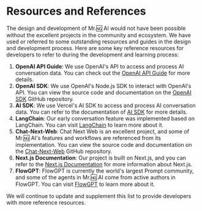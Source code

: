 # Resources and References

The design and development of Mr.🆖 AI would not have been possible without the excellent projects in the community and ecosystem. We have used or referred to some outstanding resources and guides in the design and development process. Here are some key reference resources for developers to refer to during the development and learning process:

1. **OpenAI API Guide**: We use OpenAI's API to access and process AI conversation data. You can check out the [OpenAI API Guide](https://platform.openai.com/docs/api-reference/introduction) for more details.
2. **OpenAI SDK**: We use OpenAI's Node.js SDK to interact with OpenAI's API. You can view the source code and documentation on the [OpenAI SDK](https://github.com/openai/openai-node) GitHub repository.
3. **AI SDK**: We use Vercel's AI SDK to access and process AI conversation data. You can refer to the documentation of [AI SDK](https://sdk.vercel.ai/docs) for more details.
4. **LangChain**: Our early conversation feature was implemented based on LangChain. You can visit [LangChain](https://langchain.com) to learn more about it.
5. **Chat-Next-Web**: Chat Next Web is an excellent project, and some of Mr.🆖 AI's features and workflows are referenced from its implementation. You can view the source code and documentation on the [Chat-Next-Web](https://github.com/Yidadaa/ChatGPT-Next-Web) GitHub repository.
6. **Next.js Documentation**: Our project is built on Next.js, and you can refer to the [Next.js Documentation](https://nextjs.org/docs) for more information about Next.js.
7. **FlowGPT**: FlowGPT is currently the world's largest Prompt community, and some of the agents in Mr.🆖 AI come from active authors in FlowGPT. You can visit [FlowGPT](https://flowgpt.com/) to learn more about it.

We will continue to update and supplement this list to provide developers with more reference resources.
